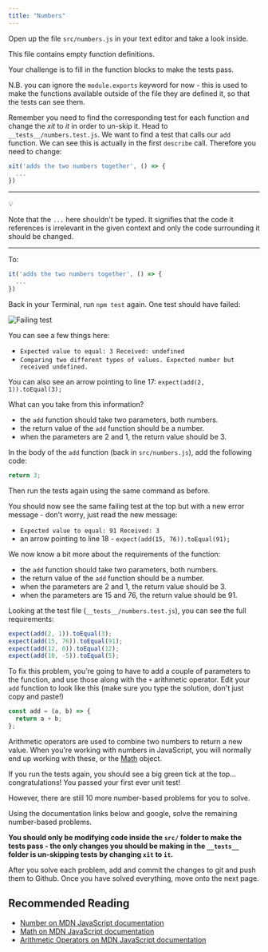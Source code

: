 ```yaml
---
title: "Numbers"
---
```


Open up the file `src/numbers.js` in your text editor and take a look inside.

This file contains empty function definitions. 

Your challenge is to fill in the function blocks to make the tests pass.

N.B. you can ignore the `module.exports` keyword for now - this is used to make the functions available outside of the file they are defined it, so that the tests can see them.

Remember you need to find the corresponding test for each function and change the *xit* to *it* in order to un-skip it. Head to `__tests__/numbers.test.js`. We want to find a test that calls our `add` function. We can see this is actually in the first `describe` call. Therefore you need to change:

```js
xit('adds the two numbers together', () => {
  ...
})
```

***

:bulb:

Note that the `...` here shouldn't be typed. 
It signifies that the code it references is irrelevant in the given context and only the code surrounding it should be changed.

***

To:

```js
it('adds the two numbers together', () => {
  ...
})
```

Back in your Terminal, run `npm test` again. One test should have failed:

![Failing test](https://s3.eu-west-2.amazonaws.com/mcrcodes/course/failing-test.png)

You can see a few things here:

- `Expected value to equal: 3 Received: undefined`
- `Comparing two different types of values. Expected number but received undefined.`

You can also see an arrow pointing to line 17: `expect(add(2, 1)).toEqual(3);`

What can you take from this information?

- the `add` function should take two parameters, both numbers.
- the return value of the `add` function should be a number.
- when the parameters are 2 and 1, the return value should be 3.

In the body of the `add` function (back in `src/numbers.js`), add the following code:

```js
return 3;
```

Then run the tests again using the same command as before.

You should now see the same failing test at the top but with a new error message -  don't worry, just read the new message:

- `Expected value to equal: 91 Received: 3`
- an arrow pointing to line 18 - `expect(add(15, 76)).toEqual(91);`

We now know a bit more about the requirements of the function:

- the `add` function should take two parameters, both numbers.
- the return value of the `add` function should be a number.
- when the parameters are 2 and 1, the return value should be 3.
- when the parameters are 15 and 76, the return value should be 91.

Looking at the test file (`__tests__/numbers.test.js`), you can see the full requirements:

```js
expect(add(2, 1)).toEqual(3);
expect(add(15, 76)).toEqual(91);
expect(add(12, 0)).toEqual(12);
expect(add(10, -5)).toEqual(5);
```

To fix this problem, you're going to have to add a couple of parameters to the function, and use those along with the `+` arithmetic operator. Edit your `add` function to look like this (make sure you type the solution, don't just copy and paste!)

```js
const add = (a, b) => {
  return a + b;
};
```

Arithmetic operators are used to combine two numbers to return a new value. 
When you're working with numbers in JavaScript, you will normally end up working with these, or the [Math](https://developer.mozilla.org/en-US/docs/Web/JavaScript/Reference/Global_Objects/Math) object.

If you run the tests again, you should see a big green tick at the top... congratulations! You passed your first ever unit test!

However, there are still 10 more number-based problems for you to solve.

Using the documentation links below and google, solve the remaining number-based problems.

**You should only be modifying code inside the `src/` folder to make the tests pass - the only changes you should be making in the `__tests__` folder is un-skipping tests by changing `xit` to `it`.**

After you solve each problem, add and commit the changes to git and push them to Github. Once you have solved everything, move onto the next page.
 
## Recommended Reading

- [Number on MDN JavaScript documentation](https://developer.mozilla.org/en-US/docs/Web/JavaScript/Reference/Global_Objects/Number)
- [Math on MDN JavaScript documentation](https://developer.mozilla.org/en-US/docs/Web/JavaScript/Reference/Global_Objects/Math)
- [Arithmetic Operators on MDN JavaScript documentation](https://developer.mozilla.org/en-US/docs/Web/JavaScript/Reference/Operators/Arithmetic_Operators)